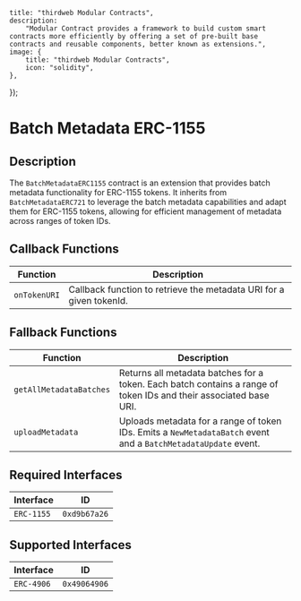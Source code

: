 

    title: "thirdweb Modular Contracts",
    description:
        "Modular Contract provides a framework to build custom smart contracts more efficiently by offering a set of pre-built base contracts and reusable components, better known as extensions.",
    image: {
        title: "thirdweb Modular Contracts",
        icon: "solidity",
    },
});

# Batch Metadata ERC-1155

## Description

The `BatchMetadataERC1155` contract is an extension that provides batch metadata functionality for ERC-1155 tokens. It inherits from `BatchMetadataERC721` to leverage the batch metadata capabilities and adapt them for ERC-1155 tokens, allowing for efficient management of metadata across ranges of token IDs.

## Callback Functions

| Function   | Description                                                                |
|------------|----------------------------------------------------------------------------|
| `onTokenURI` | Callback function to retrieve the metadata URI for a given tokenId.       |

## Fallback Functions

| Function                | Description                                                                             |
|-------------------------|-----------------------------------------------------------------------------------------|
| `getAllMetadataBatches` | Returns all metadata batches for a token. Each batch contains a range of token IDs and their associated base URI. |
| `uploadMetadata`        | Uploads metadata for a range of token IDs. Emits a `NewMetadataBatch` event and a `BatchMetadataUpdate` event. |

## Required Interfaces

| Interface  | ID          |
|------------|-------------|
| `ERC-1155` | `0xd9b67a26`|

## Supported Interfaces

| Interface  | ID          |
|------------|-------------|
| `ERC-4906` | `0x49064906`|

